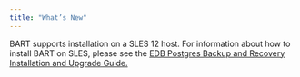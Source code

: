 ```yaml
---
title: "What’s New"
---
```


<div id="whats_new" class="registered_link"></div>

BART supports installation on a SLES 12 host. For information about how to install BART on SLES, please see the [EDB Postgres Backup and Recovery Installation and Upgrade Guide.](https://www.enterprisedb.com/edb-docs/)
